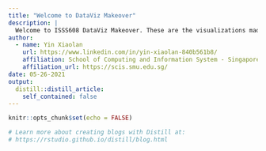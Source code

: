 ```yaml
---
title: "Welcome to DataViz Makeover"
description: |
  Welcome to ISSS608 DataViz Makeover. These are the visualizations made by Yin Xiaolan.
author:
  - name: Yin Xiaolan 
    url: https://www.linkedin.com/in/yin-xiaolan-840b561b8/
    affiliation: School of Computing and Information System - Singapore Management University
    affiliation_url: https://scis.smu.edu.sg/
date: 05-26-2021
output:
  distill::distill_article:
    self_contained: false
---
```


```r
knitr::opts_chunk$set(echo = FALSE)

# Learn more about creating blogs with Distill at:
# https://rstudio.github.io/distill/blog.html

```



